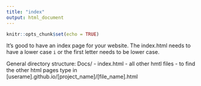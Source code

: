 ```yaml
---
title: "index"
output: html_document
---
```


```r
knitr::opts_chunk$set(echo = TRUE)
```

It's good to have an index page for your website.
The index.html needs to have a lower case `i` or the first letter needs to be lower case.

General directory structure:
Docs/
    - index.html
    - all other hmtl files
    - to find the other html pages type in [userame].github.io/[project_name]/[file_name].html
    